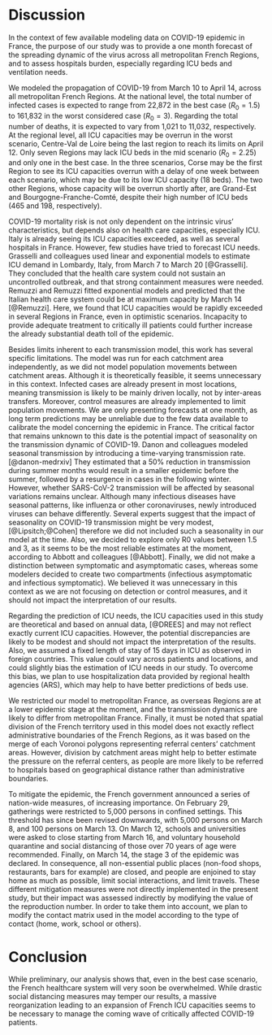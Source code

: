 # Discussion
In the context of few available modeling data on COVID-19 epidemic in France, the purpose of our study was to provide a one month forecast of the spreading dynamic of the virus across all metropolitan French Regions, and to assess hospitals burden, especially regarding ICU beds and ventilation needs.

We modeled the propagation of COVID-19 from March 10 to April 14, across all metropolitan French Regions. At the national level, the total number of infected cases is expected to range from 22,872 in the best case ($R_0=1.5$) to 161,832 in the worst considered case ($R_0=3$). Regarding the total number of deaths, it is expected to vary from 1,021 to 11,032, respectively. At the regional level, all ICU capacities may be overrun in the worst scenario, Centre-Val de Loire being the last region to reach its limits on April 12. Only seven Regions may lack ICU beds in the mid scenario ($R_0=2.25$) and only one in the best case. In the three scenarios, Corse may be the first Region to see its ICU capacities overrun with a delay of one week between each scenario, which may be due to its low ICU capacity (18 beds). The two other Regions, whose capacity will be overrun shortly after, are Grand-Est and Bourgogne-Franche-Comté, despite their high number of ICU beds (465 and 198, respectively).

COVID-19 mortality risk is not only dependent on the intrinsic virus' characteristics, but depends also on health care capacities, especially ICU. Italy is already seeing its ICU capacities exceeded, as well as several hospitals in France. However, few studies have tried to forecast ICU needs. Grasselli and colleagues used linear and exponential models to estimate ICU demand in Lombardy, Italy, from March 7 to March 20 [@Grasselli]. They concluded that the health care system could not sustain an uncontrolled outbreak, and that strong containment measures were needed. Remuzzi and Remuzzi fitted exponential models and predicted that the Italian health care system could be at maximum capacity by March 14 [@Remuzzi]. Here, we found that ICU capacities would be rapidly exceeded in several Regions in France, even in optimistic scenarios. Incapacity to provide adequate treatment to critically ill patients could further increase the already substantial death toll of the epidemic.

Besides limits inherent to each transmission model, this work has several specific limitations. The model was run for each catchment area independently, as we did not model population movements between catchment areas. Although it is theoretically feasible, it seems unnecessary in this context. Infected cases are already present in most locations, meaning transmission is likely to be mainly driven locally, not by inter-areas transfers. Moreover, control measures are already implemented to limit population movements. We are only presenting forecasts at one month, as long term predictions may be unreliable due to the few data available to calibrate the model concerning the epidemic in France. The critical factor that remains unknown to this date is the potential impact of seasonality on the transmission dynamic of COVID-19. Danon and colleagues modeled seasonal transmission by introducing a time-varying transmission rate. [@danon-medrxiv] They estimated that a 50% reduction in transmission during summer months would result in a smaller epidemic before the summer, followed by a resurgence in cases in the following winter. However, whether SARS-CoV-2 transmission will be affected by seasonal variations remains unclear. Although many infectious diseases have seasonal patterns, like influenza or other coronaviruses, newly introduced viruses can behave differently. Several experts suggest that the impact of seasonality on COVID-19 transmission might be very modest, [@Lipsitch;@Cohen] therefore we did not included such a seasonality in our model at the time. Also, we decided to explore only R0 values between 1.5 and 3, as it seems to be the most reliable estimates at the moment, according to Abbott and colleagues [@Abbott]. Finally, we did not make a distinction between symptomatic and asymptomatic cases, whereas some modelers decided to create two compartments (infectious asymptomatic and infectious symptomatic). We believed it was unnecessary in this context as we are not focusing on detection or control measures, and it should not impact the interpretation of our results.

Regarding the prediction of ICU needs, the ICU capacities used in this study are theoretical and based on annual data, [@DREES] and may not reflect exactly current ICU capacities. However, the potential discrepancies are likely to be modest and should not impact the interpretation of the results. Also, we assumed a fixed length of stay of 15 days in ICU as observed in foreign countries. This value could vary across patients and locations, and could slightly bias the estimation of ICU needs in our study. To overcome this bias, we plan to use hospitalization data provided by regional health agencies (ARS), which may help to have better predictions of beds use.

We restricted our model to metropolitan France, as overseas Regions are at a lower epidemic stage at the moment, and the transmission dynamics are likely to differ from metropolitan France. Finally, it must be noted that spatial division of the French territory used in this model does not exactly reflect administrative boundaries of the French Regions, as it was based on the merge of each Voronoi polygons representing referral centers' catchment areas. However, division by catchment areas might help to better estimate the pressure on the referral centers, as people are more likely to be referred to hospitals based on geographical distance rather than administrative boundaries.

To mitigate the epidemic, the French government announced a series of nation-wide measures, of increasing importance. On February 29, gatherings were restricted to 5,000 persons in confined settings. This threshold has since been revised downwards, with 5,000 persons on March 8, and 100 persons on March 13. On March 12, schools and universities were asked to close starting from March 16, and voluntary household quarantine and social distancing of those over 70 years of age were recommended. Finally, on March 14, the stage 3 of the epidemic was declared. In consequence, all non-essential public places (non-food shops, restaurants, bars for example) are closed, and people are enjoined to stay home as much as possible, limit social interactions, and limit travels. These different mitigation measures were not directly implemented in the present study, but their impact was assessed indirectly by modifying the value of the reproduction number. In order to take them into account, we plan to modify the contact matrix used in the model according to the type of contact (home, work, school or others).


# Conclusion

While preliminary, our analysis shows that, even in the best case scenario, the French healthcare system will very soon be overwhelmed. While drastic social distancing measures may temper our results, a massive reorganization leading to an expansion of French ICU capacities seems to be necessary to manage the coming wave of critically affected COVID-19 patients.
